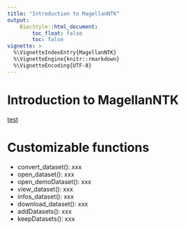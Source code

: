 ```yaml
---
title: "Introduction to MagellanNTK"
output:
    BiocStyle::html_document:
        toc_float: false
        toc: false
vignette: >
  %\VignetteIndexEntry{MagellanNTK}
  %\VignetteEngine{knitr::rmarkdown}
  %\VignetteEncoding{UTF-8}
---
```



# Introduction to MagellanNTK

[test](http://www.google.fr)


# Customizable functions

* convert_dataset(): xxx
* open_dataset(): xxx
* open_demoDataset(): xxx
* view_dataset(): xxx
* infos_dataset(): xxx
* download_dataset(): xxx
* addDatasets(): xxx
* keepDatasets(): xxx


